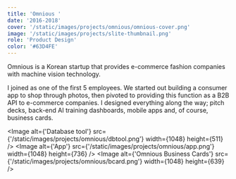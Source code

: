 ```yaml
---
title: 'Omnious '
date: '2016-2018'
cover: '/static/images/projects/omnious/omnious-cover.png'
image: '/static/images/projects/slite-thumbnail.png'
role: 'Product Design'
color: '#63D4FE'
---
```


Omnious is a Korean startup that provides e-commerce fashion companies with machine vision technology.

I joined as one of the first 5 employees. We started out building a consumer app to shop through photos, then pivoted to providing this function as a B2B API to e-commerce companies. I designed everything along the way; pitch decks, back-end AI training dashboards, mobile apps and, of course, business cards.

<Image
  alt={'Database tool'}
  src={'/static/images/projects/omnious/dbtool.png'}
  width={1048}
  height={511}
/>
<span className="h-4 block" />
<Image
  alt={'App'}
  src={'/static/images/projects/omnious/app.png'}
  width={1048}
  height={736}
/>
<span className="h-4 block" />
<Image
  alt={'Omnious Business Cards'}
  src={'/static/images/projects/omnious/bcard.png'}
  width={1048}
  height={639}
/>
